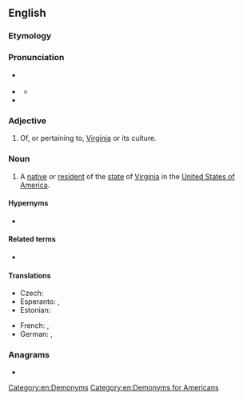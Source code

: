 ==English==

===Etymology===
{{suffix|en|Virginia|an}}

===Pronunciation===
* {{a|GA}} {{IPA|en|/vɚˈd͡ʒɪnjən/}}
* {{a|RP}} {{IPA|en|/vəˈd͡ʒɪnjən/}}
** {{audio|en|LL-Q1860 (eng)-Vealhurl-Virginian.wav|Audio (RP)}}
* {{rhymes|en|ɪnjən|s=3}}

===Adjective===
{{en-adj|-}}

# Of, or pertaining to, [[Virginia]] or its culture.
#:{{usex|en|His polite demeanor instantly gave him away as being a '''Virginian''' and not a Marylander.}}

===Noun===
{{en-noun}}

# A [[native]] or [[resident]] of the [[state]] of [[Virginia]] in the [[United States of America]].
#:{{usex|en|She was a '''Virginian''' of South American descent and had lived in Richmond for most of her life.}}

====Hypernyms====
* {{l|en|American}}

====Related terms====
* {{l|en|West Virginian}}

====Translations====
{{trans-top|resident of Virginia}}
* Czech: {{t|cs|Virgiňan|m}}
* Esperanto: {{t|eo|virgino}} {{qualifier|man or woman}}, {{t|eo|virginino}} {{qualifier|woman}}
* Estonian: {{t|et|virginialane}}
{{trans-mid}}
* French: {{t+|fr|Virginien|m}}, {{t+|fr|Virginienne|f}}
* German: {{t|de|Virginianer|m}}, {{t|de|Virginianerin|f}}
{{trans-bottom}}

===Anagrams===
* {{anagrams|en|a=agiiinnrv|Irvingian}}

[[Category:en:Demonyms]]
[[Category:en:Demonyms for Americans]]